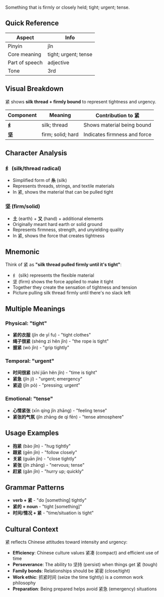 Something that is firmly or closely held; tight; urgent; tense.

## Quick Reference

| Aspect         | Info                  |
| -------------- | --------------------- |
| Pinyin         | jǐn                   |
| Core meaning   | tight; urgent; tense  |
| Part of speech | adjective             |
| Tone           | 3rd                   |

## Visual Breakdown

紧 shows **silk thread + firmly bound** to represent tightness and urgency.

| Component | Meaning            | Contribution to 紧            |
| --------- | ------------------ | ----------------------------- |
| **纟**    | silk; thread       | Shows material being bound    |
| **坚**    | firm; solid; hard  | Indicates firmness and force  |

## Character Analysis

### 纟 (silk/thread radical)

- Simplified form of **糸** (silk)
- Represents threads, strings, and textile materials
- In 紧, shows the material that can be pulled tight

### 坚 (firm/solid)

- **土** (earth) + **又** (hand) + additional elements
- Originally meant hard earth or solid ground
- Represents firmness, strength, and unyielding quality
- In 紧, shows the force that creates tightness

## Mnemonic

Think of 紧 as **"silk thread pulled firmly until it's tight"**:

- 纟 (silk) represents the flexible material
- 坚 (firm) shows the force applied to make it tight
- Together they create the sensation of tightness and tension
- Picture pulling silk thread firmly until there's no slack left

## Multiple Meanings

### Physical: "tight"

- **紧的衣服** (jǐn de yī fu) - "tight clothes"
- **绳子很紧** (shéng zi hěn jǐn) - "the rope is tight"
- **握紧** (wò jǐn) - "grip tightly"

### Temporal: "urgent"

- **时间很紧** (shí jiān hěn jǐn) - "time is tight"
- **紧急** (jǐn jí) - "urgent; emergency"
- **紧迫** (jǐn pò) - "pressing; urgent"

### Emotional: "tense"

- **心情紧张** (xīn qíng jǐn zhāng) - "feeling tense"
- **紧张的气氛** (jǐn zhāng de qì fēn) - "tense atmosphere"

## Usage Examples

- **抱紧** (bào jǐn) - "hug tightly"
- **跟紧** (gēn jǐn) - "follow closely"
- **关紧** (guān jǐn) - "close tightly"
- **紧张** (jǐn zhāng) - "nervous; tense"
- **赶紧** (gǎn jǐn) - "hurry up; quickly"

## Grammar Patterns

- **verb + 紧** - "do [something] tightly"
- **紧的 + noun** - "tight [something]"
- **时间/情况 + 紧** - "time/situation is tight"

## Cultural Context

紧 reflects Chinese attitudes toward intensity and urgency:

- **Efficiency**: Chinese culture values 紧凑 (compact) and efficient use of time
- **Perseverance**: The ability to 坚持 (persist) when things get 紧 (tough)
- **Family bonds**: Relationships should be 紧密 (close/tight)
- **Work ethic**: 抓紧时间 (seize the time tightly) is a common work philosophy
- **Preparation**: Being prepared helps avoid 紧急 (emergency) situations
